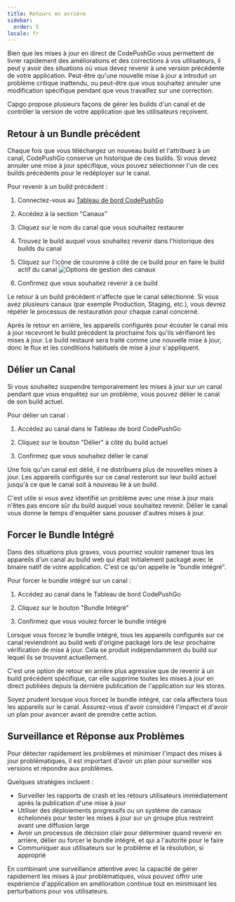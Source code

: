 ```yaml
---
title: Retours en arrière
sidebar:
  order: 5
locale: fr
---
```



Bien que les mises à jour en direct de CodePushGo vous permettent de livrer rapidement des améliorations et des corrections à vos utilisateurs, il peut y avoir des situations où vous devez revenir à une version précédente de votre application. Peut-être qu'une nouvelle mise à jour a introduit un problème critique inattendu, ou peut-être que vous souhaitez annuler une modification spécifique pendant que vous travaillez sur une correction.

Capgo propose plusieurs façons de gérer les builds d'un canal et de contrôler la version de votre application que les utilisateurs reçoivent.

## Retour à un Bundle précédent

Chaque fois que vous téléchargez un nouveau build et l'attribuez à un canal, CodePushGo conserve un historique de ces builds. Si vous devez annuler une mise à jour spécifique, vous pouvez sélectionner l'un de ces builds précédents pour le redéployer sur le canal.

Pour revenir à un build précédent :

<Steps>

1. Connectez-vous au [Tableau de bord CodePushGo](https://app.capgo.io)

2. Accédez à la section "Canaux"

3. Cliquez sur le nom du canal que vous souhaitez restaurer

4. Trouvez le build auquel vous souhaitez revenir dans l'historique des builds du canal

5. Cliquez sur l'icône de couronne à côté de ce build pour en faire le build actif du canal
   ![Options de gestion des canaux](/select_bundle.webp)

6. Confirmez que vous souhaitez revenir à ce build

</Steps>

<Aside type="note">
Le retour à un build précédent n'affecte que le canal sélectionné. Si vous avez plusieurs canaux (par exemple Production, Staging, etc.), vous devrez répéter le processus de restauration pour chaque canal concerné.
</Aside>

Après le retour en arrière, les appareils configurés pour écouter le canal mis à jour recevront le build précédent la prochaine fois qu'ils vérifieront les mises à jour. Le build restauré sera traité comme une nouvelle mise à jour, donc le flux et les conditions habituels de mise à jour s'appliquent.

## Délier un Canal

Si vous souhaitez suspendre temporairement les mises à jour sur un canal pendant que vous enquêtez sur un problème, vous pouvez délier le canal de son build actuel.

Pour délier un canal :

1. Accédez au canal dans le Tableau de bord CodePushGo

2. Cliquez sur le bouton "Délier" à côté du build actuel

3. Confirmez que vous souhaitez délier le canal

Une fois qu'un canal est délié, il ne distribuera plus de nouvelles mises à jour. Les appareils configurés sur ce canal resteront sur leur build actuel jusqu'à ce que le canal soit à nouveau lié à un build.

C'est utile si vous avez identifié un problème avec une mise à jour mais n'êtes pas encore sûr du build auquel vous souhaitez revenir. Délier le canal vous donne le temps d'enquêter sans pousser d'autres mises à jour.

## Forcer le Bundle Intégré

Dans des situations plus graves, vous pourriez vouloir ramener tous les appareils d'un canal au build web qui était initialement packagé avec le binaire natif de votre application. C'est ce qu'on appelle le "bundle intégré".

Pour forcer le bundle intégré sur un canal :

1. Accédez au canal dans le Tableau de bord CodePushGo

2. Cliquez sur le bouton "Bundle Intégré"

3. Confirmez que vous voulez forcer le bundle intégré

Lorsque vous forcez le bundle intégré, tous les appareils configurés sur ce canal reviendront au build web d'origine packagé lors de leur prochaine vérification de mise à jour. Cela se produit indépendamment du build sur lequel ils se trouvent actuellement.

C'est une option de retour en arrière plus agressive que de revenir à un build précédent spécifique, car elle supprime toutes les mises à jour en direct publiées depuis la dernière publication de l'application sur les stores.

<Aside type="caution">
Soyez prudent lorsque vous forcez le bundle intégré, car cela affectera tous les appareils sur le canal. Assurez-vous d'avoir considéré l'impact et d'avoir un plan pour avancer avant de prendre cette action.
</Aside>

## Surveillance et Réponse aux Problèmes

Pour détecter rapidement les problèmes et minimiser l'impact des mises à jour problématiques, il est important d'avoir un plan pour surveiller vos versions et répondre aux problèmes.

Quelques stratégies incluent :

- Surveiller les rapports de crash et les retours utilisateurs immédiatement après la publication d'une mise à jour
- Utiliser des déploiements progressifs ou un système de canaux échelonnés pour tester les mises à jour sur un groupe plus restreint avant une diffusion large
- Avoir un processus de décision clair pour déterminer quand revenir en arrière, délier ou forcer le bundle intégré, et qui a l'autorité pour le faire
- Communiquer aux utilisateurs sur le problème et la résolution, si approprié

En combinant une surveillance attentive avec la capacité de gérer rapidement les mises à jour problématiques, vous pouvez offrir une expérience d'application en amélioration continue tout en minimisant les perturbations pour vos utilisateurs.